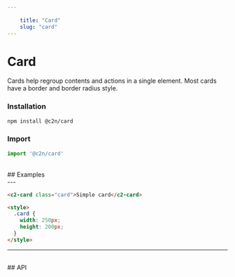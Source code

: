 ```yaml
---
    
    title: "Card"
    slug: "card"
---
```




# Card

Cards help regroup contents and actions in a single element. Most cards have a border and border radius style.

### Installation

```bash tag=CodeBlock
npm install @c2n/card
```

### Import

```typescript tag=CodeBlock
import '@c2n/card'
```

<br />
## Examples
<br />
---

```html tag=MdxCodeBlock,compack=true
<c2-card class="card">Simple card</c2-card>

<style>
  .card {
    width: 250px;
    height: 200px;
  }
</style>
```

---

<br />
## API

<ApiTable componentTag="c2-card"></ApiTable>
